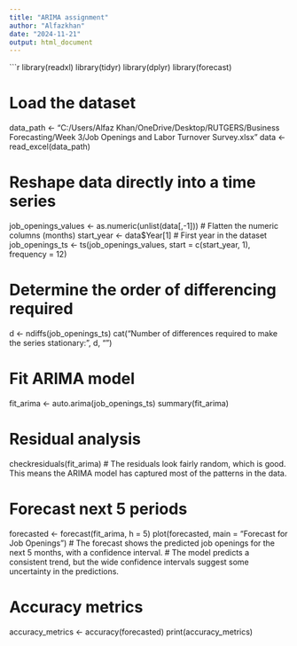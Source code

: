 ---
title: "ARIMA assignment"
author: "Alfazkhan"
date: "2024-11-21"
output: html_document
---

```{r}
library(readxl)
library(tidyr)
library(dplyr)
library(forecast)

# Load the dataset
data_path <- "C:/Users/Alfaz Khan/OneDrive/Desktop/RUTGERS/Business Forecasting/Week 3/Job Openings and Labor Turnover Survey.xlsx"
data <- read_excel(data_path)

# Reshape data directly into a time series
job_openings_values <- as.numeric(unlist(data[,-1]))  # Flatten the numeric columns (months)
start_year <- data$Year[1]  # First year in the dataset
job_openings_ts <- ts(job_openings_values, start = c(start_year, 1), frequency = 12)

# Determine the order of differencing required
d <- ndiffs(job_openings_ts)
cat("Number of differences required to make the series stationary:", d, "\n")


# Fit ARIMA model
fit_arima <- auto.arima(job_openings_ts)
summary(fit_arima)

# Residual analysis
checkresiduals(fit_arima)
# The residuals look fairly random, which is good. This means the ARIMA model has captured most of the patterns in the data.

# Forecast next 5 periods
forecasted <- forecast(fit_arima, h = 5)
plot(forecasted, main = "Forecast for Job Openings")
# The forecast shows the predicted job openings for the next 5 months, with a confidence interval.
# The model predicts a consistent trend, but the wide confidence intervals suggest some uncertainty in the predictions.

# Accuracy metrics
accuracy_metrics <- accuracy(forecasted)
print(accuracy_metrics)
